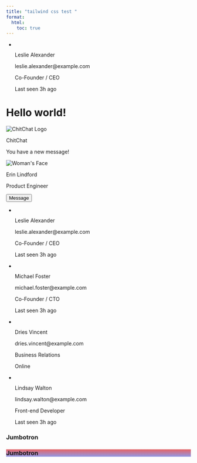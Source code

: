 ```yaml
---
title: "tailwind css test "
format:
  html:
    toc: true
---
```

<script src="https://cdn.tailwindcss.com"></script>

<ul role="list" class="divide-y divide-gray-100">
<li class="flex justify-between gap-x-6 py-5">
<div class="flex min-w-0 gap-x-4">
<img class="h-12 w-12 flex-none rounded-full bg-gray-50" src="https://images.unsplash.com/photo-1494790108377-be9c29b29330?ixlib=rb-1.2.1&ixid=eyJhcHBfaWQiOjEyMDd9&auto=format&fit=facearea&facepad=2&w=256&h=256&q=80" alt="">
<div class="min-w-0 flex-auto">
<p class="text-sm font-semibold leading-6 text-gray-900">Leslie Alexander</p>
<p class="mt-1 truncate text-xs leading-5 text-gray-500">leslie.alexander@example.com</p>
</div>
</div>
<div class="hidden shrink-0 sm:flex sm:flex-col sm:items-end">
<p class="text-sm leading-6 text-gray-900">Co-Founder / CEO</p>
<p class="mt-1 text-xs leading-5 text-gray-500">Last seen <time datetime="2023-01-23T13:23Z">3h ago</time></p>
</div>
</li>
</ul>

<h1 class="text-3xl font-bold underline">
    Hello world!
</h1>


<div class="p-6 max-w-sm mx-auto bg-white rounded-xl shadow-lg flex items-center space-x-4">
<div class="shrink-0">
<img class="h-12 w-12" src="../imgs/logo.png" alt="ChitChat Logo">
</div>
<div>
<div class="text-xl font-medium text-black">ChitChat</div>
<p class="text-slate-500">You have a new message!</p>
</div>
</div>


<div class=" mt-4 py-8 px-8 max-w-sm mx-auto bg-white rounded-xl shadow-lg space-y-2 sm:py-4 sm:flex sm:items-center sm:space-y-0 sm:space-x-6">
<img class="block mx-auto h-24 rounded-full sm:mx-0 sm:shrink-0" src="../imgs/logo.png" alt="Woman's Face" />
<div class="text-center space-y-2 sm:text-left">
<div class="space-y-0.5">
<p class="text-lg text-black font-semibold">
 Erin Lindford
</p>
<p class="text-slate-500 font-medium">
Product Engineer
</p>
</div>
<button class=" px-4 py-1 text-sm text-purple-600 font-semibold rounded-full border border-purple-200 hover:text-white hover:bg-purple-600 hover:border-transparent focus:outline-none focus:ring-2 focus:ring-purple-600 focus:ring-offset-2">Message</button>
</div>
</div>

<ul role="list" class="divide-y divide-gray-100">
<li class="flex justify-between gap-x-6 py-5">
<div class="flex min-w-0 gap-x-4">
<img class="h-12 w-12 flex-none rounded-full bg-gray-50" src="https://images.unsplash.com/photo-1494790108377-be9c29b29330?ixlib=rb-1.2.1&ixid=eyJhcHBfaWQiOjEyMDd9&auto=format&fit=facearea&facepad=2&w=256&h=256&q=80" alt="">
<div class="min-w-0 flex-auto">
<p class="text-sm font-semibold leading-6 text-gray-900">Leslie Alexander</p>
<p class="mt-1 truncate text-xs leading-5 text-gray-500">leslie.alexander@example.com</p>
</div>
</div>
<div class=" shrink-0 sm:flex sm:flex-col sm:items-end">
<p class="text-sm leading-6 text-gray-900">Co-Founder / CEO</p>
<p class="mt-1 text-xs leading-5 text-gray-500">Last seen <time datetime="2023-01-23T13:23Z">3h ago</time></p>
</div>
</li>
<li class="flex justify-between gap-x-6 py-5">
<div class="flex min-w-0 gap-x-4">
<img class="h-12 w-12 flex-none rounded-full bg-gray-50" src="https://images.unsplash.com/photo-1519244703995-f4e0f30006d5?ixlib=rb-1.2.1&ixid=eyJhcHBfaWQiOjEyMDd9&auto=format&fit=facearea&facepad=2&w=256&h=256&q=80" alt="">
<div class="min-w-0 flex-auto">
<p class="text-sm font-semibold leading-6 text-gray-900">Michael Foster</p>
<p class="mt-1 truncate text-xs leading-5 text-gray-500">michael.foster@example.com</p>
</div>
</div>
<div class="hidden shrink-0 sm:flex sm:flex-col sm:items-end">
<p class="text-sm leading-6 text-gray-900">Co-Founder / CTO</p>
<p class="mt-1 text-xs leading-5 text-gray-500">Last seen <time datetime="2023-01-23T13:23Z">3h ago</time></p>
</div>
</li>
<li class="flex justify-between gap-x-6 py-5">
<div class="flex min-w-0 gap-x-4">
<img class="h-12 w-12 flex-none rounded-full bg-gray-50" src="https://images.unsplash.com/photo-1506794778202-cad84cf45f1d?ixlib=rb-1.2.1&ixid=eyJhcHBfaWQiOjEyMDd9&auto=format&fit=facearea&facepad=2&w=256&h=256&q=80" alt="">
<div class="min-w-0 flex-auto">
<p class="text-sm font-semibold leading-6 text-gray-900">Dries Vincent</p>
<p class="mt-1 truncate text-xs leading-5 text-gray-500">dries.vincent@example.com</p>
</div>
</div>
<div class="hidden shrink-0 sm:flex sm:flex-col sm:items-end">
<p class="text-sm leading-6 text-gray-900">Business Relations</p>
<div class="mt-1 flex items-center gap-x-1.5">
<div class="flex-none rounded-full bg-emerald-500/20 p-1">
<div class="h-1.5 w-1.5 rounded-full bg-emerald-500"></div>
</div>
<p class="text-xs leading-5 text-gray-500">Online</p>
</div>
</div>
</li>
<li class="flex justify-between gap-x-6 py-5">
<div class="flex min-w-0 gap-x-4">
<img class="h-12 w-12 flex-none rounded-full bg-gray-50" src="https://images.unsplash.com/photo-1517841905240-472988babdf9?ixlib=rb-1.2.1&ixid=eyJhcHBfaWQiOjEyMDd9&auto=format&fit=facearea&facepad=2&w=256&h=256&q=80" alt="">
<div class="min-w-0 flex-auto">
<p class="text-sm font-semibold leading-6 text-gray-900">Lindsay Walton</p>
<p class="mt-1 truncate text-xs leading-5 text-gray-500">lindsay.walton@example.com</p>
</div>
</div>
<div class="hidden shrink-0 sm:flex sm:flex-col sm:items-end">
<p class="text-sm leading-6 text-gray-900">Front-end Developer</p>
<p class="mt-1 text-xs leading-5 text-gray-500">Last seen <time datetime="2023-01-23T13:23Z">3h ago</time></p>
</div>
</li>
</ul>

<div
  class="bg-image p-5 text-center shadow-1-strong rounded-2 mb-5 text-white"
  style="background-image: url('https://mdbcdn.b-cdn.net/img/new/slides/003.webp');"
>
<h3 class="mb-3 h3">Jumbotron</h3>
</div>




<div
  class="bg-image p-5 text-center shadow-1-strong rounded-2 mb-5 text-white"
  style="background-image: linear-gradient(#e66465, #9198e5);"
>
<h3 class="mb-3 h3">Jumbotron</h3>
</div>